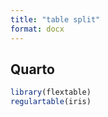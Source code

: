 ```yaml
---
title: "table split"
format: docx
---
```


## Quarto

```r
library(flextable)
regulartable(iris)
```